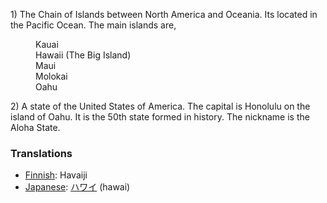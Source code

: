 1) The Chain of Islands between North America and Oceania.  Its located in the Pacific Ocean.  The main islands are, 
:Kauai
:Hawaii (The Big Island)
:Maui
:Molokai
:Oahu

2) A state of the United States of America. The capital is Honolulu on the island of Oahu.  It is the 50th state formed in history.  The nickname is the Aloha State.


=== Translations ===
*[[Finnish]]: Havaiji
*[[Japanese]]: [[ハワイ]] (hawai)